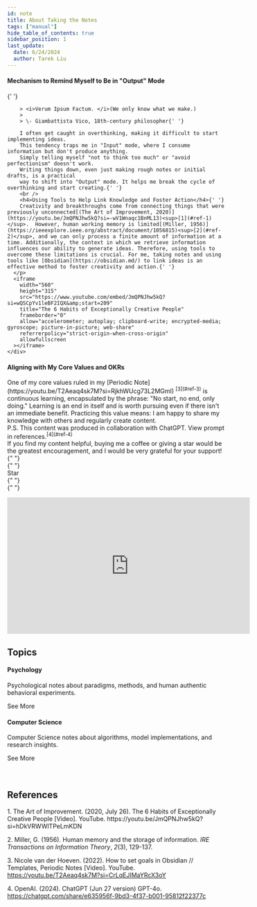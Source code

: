 ```yaml
---
id: note
title: About Taking the Notes
tags: ["manual"]
hide_table_of_contents: true
sidebar_position: 1
last_update:
  date: 6/24/2024
  author: Tarek Liu
---
```



<div className="gallery">
  <div className="sub-heading">
    <div className="front-matter">
      <p>     
        <h4>Mechanism to Remind Myself to Be in "Output" Mode</h4>{' '}
          
        > <i>Verum Ipsum Factum. </i>(We only know what we make.)
        >
        > \- Giambattista Vico, 18th-century philosopher{' '}
          
        I often get caught in overthinking, making it difficult to start implementing ideas.
        This tendency traps me in "Input" mode, where I consume information but don't produce anything. 
        Simply telling myself "not to think too much" or "avoid perfectionism" doesn't work. 
        Writing things down, even just making rough notes or initial drafts, is a practical 
        way to shift into "Output" mode. It helps me break the cycle of overthinking and start creating.{' '}
        <br />
        <h4>Using Tools to Help Link Knowledge and Foster Action</h4>{' '}
        Creativity and breakthroughs come from connecting things that were previously unconnected[(The Art of Improvement, 2020)](https://youtu.be/JmQPNJhw5kQ?si=-wV1Wnaqc1BnML13)<sup>[1](#ref-1)</sup>.  However, human working memory is limited[(Miller, 1956)](https://ieeexplore.ieee.org/abstract/document/1056815)<sup>[2](#ref-2)</sup>, and we can only process a finite amount of information at a time. Additionally, the context in which we retrieve information influences our ability to generate ideas. Therefore, using tools to overcome these limitations is crucial. For me, taking notes and using tools like [Obsidian](https://obsidian.md/) to link ideas is an effective method to foster creativity and action.{' '}
      </p>
      <iframe
        width="560"
        height="315"
        src="https://www.youtube.com/embed/JmQPNJhw5kQ?si=wQSCpYv1leBF2IQX&amp;start=209"
        title="The 6 Habits of Exceptionally Creative People"
        frameborder="0"
        allow="accelerometer; autoplay; clipboard-write; encrypted-media; gyroscope; picture-in-picture; web-share"
        referrerpolicy="strict-origin-when-cross-origin"
        allowfullscreen
      ></iframe>
    </div>
  </div>
  <div className="sub-heading">
    <div className="front-matter">
      <p>
        <h4>Aligning with My Core Values and OKRs</h4> One of my core values
        ruled in my [Periodic
        Note](https://youtu.be/T2Aeaq4sk7M?si=RjkhWUcg73L2MGmI)
        <sup>[3](#ref-3)</sup> is continuous learning, encapsulated by the
        phrase: "No start, no end, only doing." Learning is an end in itself and
        is worth pursuing even if there isn't an immediate benefit. Practicing
        this value means: I am happy to share my knowledge with others and
        regularly create content. <br />
        P.S. This content was produced in collaboration with ChatGPT. View
        prompt in references.<sup>[4](#ref-4)</sup> <br />
        If you find my content helpful, buying me a coffee or giving a star
        would be the greatest encouragement, and I would be very grateful for
        your support!{" "}
        <div class="overview-icons-container">
          {" "}
          <div>
            <GitHubButton
              href="https://github.com/liuyuweitarek/liuyuweitarek.github.io"
              data-color-scheme="no-preference: dark; light: light; dark: dark;"
              data-icon="octicon-star"
              data-size="large"
              data-show-count="true"
              aria-label="Star liuyuweitarek/liuyuweitarek.github.io on GitHub"
            >
              Star
            </GitHubButton>
          </div>{" "}
          <div>
            <SponsorIcon
              message="Buy mememe"
              sponsor_url="https://www.buymeacoffee.com/liuyuweitarek"
            />
          </div>{" "}
        </div>
      </p>
      <iframe
        width="560"
        height="315"
        src="https://www.youtube.com/embed/T2Aeaq4sk7M?si=CrLqEJIMaYRcX3oY&amp;start=62"
        title="How to set goals in Obsidian // Templates, Periodic Notes"
        frameborder="0"
        allow="accelerometer; autoplay; clipboard-write; encrypted-media; gyroscope; picture-in-picture; web-share"
        referrerpolicy="strict-origin-when-cross-origin"
        allowfullscreen
      ></iframe>
    </div>
  </div>
  <div className="sub-heading">
    <h2>Topics</h2>
  </div>
  <div className="overview-card">
    <div className="overview-card-header">
      <Psychology />
      <h4>Psychology</h4>
    </div>
    <p>
      Psychological notes about paradigms, methods, and human authentic
      behavioral experiments.
    </p>
    <Link to="/docs/Psychology?tags=psychology&operator=AND">
      See More <ArrowRight className="arrow" />
    </Link>
  </div>
  <div className="overview-card">
    <div className="overview-card-header">
      <SVM />
      <h4>Computer Science</h4>
    </div>
    <p>
      Computer Science notes about algorithms, model implementations, and
      research insights.
    </p>
    <Link to="/docs/ComputerScience?tags=computer-science&operator=AND">
      See More <ArrowRight className="arrow" />
    </Link>
  </div>
</div>
<br />
<br />
<div>
  <h2>References</h2>
  <a id="ref-1"></a>1. The Art of Improvement. (2020, July 26). The 6 Habits of
  Exceptionally Creative People [Video]. YouTube.
  https://youtu.be/JmQPNJhw5kQ?si=hDkVRWWlTPeLmKDN
  
  <a id="ref-2"></a>2. Miller, G. (1956). Human memory and the storage of
  information. <i>IRE Transactions on Information Theory</i>, <i>2</i>(3),
  129-137.
  
  <a id="ref-3"></a>3. Nicole van der Hoeven. (2022). How to set goals in
  Obsidian // Templates, Periodic Notes [Video]. YouTube.
  https://youtu.be/T2Aeaq4sk7M?si=CrLqEJIMaYRcX3oY
  
  <a id="ref-4"></a>4. OpenAI. (2024). ChatGPT (Jun 27 version) GPT-4o.
  https://chatgpt.com/share/e635956f-9bd3-4f37-b001-95812f22377c
</div>
